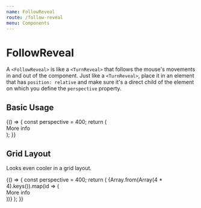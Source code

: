 ```yaml
---
name: FollowReveal
route: /follow-reveal
menu: Components
---
```


# FollowReveal

A `<FollowReveal>` is like a `<TurnReveal>` that follows the mouse's movements in and out of the component.
Just like a `<TurnReveal>`, place it in an element that has `position: relative` and make sure it's a direct child of the element on which you define the `perspective` property.




<Props of={FollowReveal} />

## Basic Usage

<Playground>
  {() => {
    const perspective = 400;
    return (
      <div style={{ display: "flex", justifyContent: "center" }}>
        <div style={{ position: "relative", perspective: perspective + "px" }}>
          <FollowReveal perspective={perspective}>
            <Front>More info</Front>
          </FollowReveal>
          <PlaceHolderImage />
        </div>
      </div>
    );
  }}
</Playground>

## Grid Layout

Looks even cooler in a grid layout.

<Playground>
  {() => {
    const perspective = 400;
    return (
      <Grid>
        {Array.from(Array(4 * 4).keys()).map(id => (
          <div
            key={id}
            style={{
              position: "relative",
              perspective: perspective + "px"
            }}
          >
            <FollowReveal perspective={perspective}>
              <Front>More info</Front>
            </FollowReveal>
            <div
              style={{
                background: "#e2e2e2",
                width: "100%",
                paddingBottom: "100%"
              }}
            />
          </div>
        ))}
      </Grid>
    );
  }}
</Playground>
